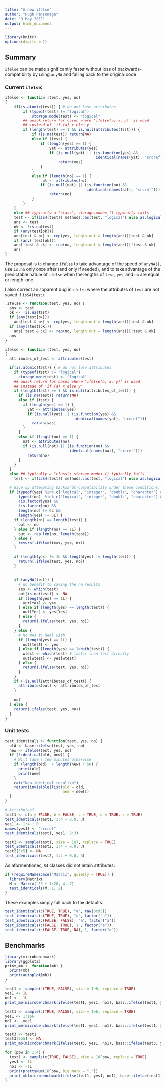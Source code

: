 ```yaml
---
title: "A new ifelse"
author: "Hugh Parsonage"
date: "3 May 2018"
output: html_document
---
```


```r
library(knitr)
options(digits = 2)
```

## Summary

`ifelse` can be made significantly faster without loss of backwards-compatibility by using `anyNA` and falling back to the original code


### Current `ifelse`:

```r
ifelse <- function (test, yes, no)
{
    if(is.atomic(test)) { # do not lose attributes
        if (typeof(test) != "logical")
            storage.mode(test) <- "logical"
        ## quick return for cases where 'ifelse(a, x, y)' is used
        ## instead of 'if (a) x else y'
        if (length(test) == 1 && is.null(attributes(test))) {
            if (is.na(test)) return(NA)
            else if (test) {
                if (length(yes) == 1) {
                    yat <- attributes(yes)
                    if (is.null(yat) || (is.function(yes) &&
                                         identical(names(yat), "srcref")))
                        return(yes)
                }
            }
            else if (length(no) == 1) {
                nat <- attributes(no)
                if (is.null(nat) || (is.function(no) &&
                                     identical(names(nat), "srcref")))
                    return(no)
            }
        }
    }
    else ## typically a "class"; storage.mode<-() typically fails
	test <- if(isS4(test)) methods::as(test, "logical") else as.logical(test)
    ans <- test
    ok <- !is.na(test)
    if (any(test[ok]))
	ans[test & ok] <- rep(yes, length.out = length(ans))[test & ok]
    if (any(!test[ok]))
	ans[!test & ok] <- rep(no, length.out = length(ans))[!test & ok]
    ans
}
```

The proposal is to change `ifelse` to take advantage of the speed of `anyNA()`, use `is.na` only once after (and only if needed), and to take advantage of the predictable nature of `ifelse` when the lengths of `test`, `yes`, and `no` are equal or length-one.

I also correct an apparent bug in `ifelse` where the attributes of `test` are not saved if `isS4(test)`. 

```r
.ifelse <- function(test, yes, no) {
  ans <- test
  ok <- !is.na(test)
  if (any(test[ok]))
    ans[test & ok] <- rep(yes, length.out = length(ans))[test & ok]
  if (any(!test[ok]))
    ans[!test & ok] <- rep(no, length.out = length(ans))[!test & ok]
  ans
}

ifelse <- function (test, yes, no)
{
  attributes_of_test <- attributes(test)
  
  if(is.atomic(test)) { # do not lose attributes
    if (typeof(test) != "logical")
      storage.mode(test) <- "logical"
    ## quick return for cases where 'ifelse(a, x, y)' is used
    ## instead of 'if (a) x else y'
    if (length(test) == 1 && is.null(attributes_of_test)) {
      if (is.na(test)) return(NA)
      else if (test) {
        if (length(yes) == 1) {
          yat <- attributes(yes)
          if (is.null(yat) || (is.function(yes) &&
                               identical(names(yat), "srcref")))
            return(yes)
        }
      }
      else if (length(no) == 1) {
        nat <- attributes(no)
        if (is.null(nat) || (is.function(no) &&
                             identical(names(nat), "srcref")))
          return(no)
      }
    }
  }
  else ## typically a "class"; storage.mode<-() typically fails
    test <- if(isS4(test)) methods::as(test, "logical") else as.logical(test)
  
  # Give up attempting backwards-compatibility under these conditions:
  if (typeof(yes) %in% c("logical", "integer", "double", "character") &&
      typeof(no)  %in% c("logical", "integer", "double", "character") &&
      !is.factor(yes) &&
      !is.factor(no) &&
      length(no) != 0L &&
      length(yes) != 0L) {
    if (length(no) == length(test)) {
      out <- no
    } else if (length(no) == 1L) {
      out <- rep_len(no, length(test))
    } else {
      return(.ifelse(test, yes, no))
    }
    
    if (length(yes) != 1L && length(yes) != length(test)) {
      return(.ifelse(test, yes, no))
    }
    
    
    if (anyNA(test)) {
      # no benefit to saving the na results
      Yes <- which(test)
      out[is.na(test)] <- NA
      if (length(yes) == 1L) {
        out[Yes] <- yes
      } else if (length(yes) == length(test)) {
        out[Yes] <- yes[Yes]
      } else {
        return(.ifelse(test, yes, no))
      }
    } else {
      # No NAs to deal with
      if (length(yes) == 1L) {
        out[test] <- yes
      } else if (length(yes) == length(test)) {
        wtest <- which(test) # faster than test directly
        out[wtest] <- yes[wtest]
      } else {
        return(.ifelse(test, yes, no))
      }
    }
    if (!is.null(attributes_of_test)) {
      attributes(out) <- attributes_of_test
    }
    
    out
  } else {
    return(.ifelse(test, yes, no))
  }
}
```


### Unit tests

```r
test_identicals <- function(test, yes, no) {
  old <- base::ifelse(test, yes, no)
  new <- ifelse(test, yes, no)
  if (!identical(old, new)) {
    # Will take a few minutes otherwise
    if (length(old)  + length(new) < 50) {
      print(old)
      print(new)
    }
    cat("Non-identical result\n")
    return(invisible(list(old = old, 
                          new = new)))
  }
}
```

```r
# Attributes?
test1 <- c(a = FALSE, b = FALSE, c = TRUE, d = TRUE, e = TRUE)
test_identicals(test1, 1:4 + 0.0, 3)
yes1 <- 1:4 + 0
names(yes1) <- "srcref"
test_identicals(test1, yes1, 2:3)

test2 <- sample(test1, size = 1e7, replace = TRUE)
test_identicals(test2, 1:4 + 0.0, 3)
test2[5e5] <- NA
test_identicals(test2, 1:4 + 0.0, 3)
```

As aformentioned, `S4` classes did not retain attributes:
```r
if (requireNamespace("Matrix", quietly = TRUE)) {
  library(Matrix)
  M <- Matrix(-10 + 1:28, 4, 7)
  test_identicals(M, 1, 2)
}
```

These examples simply fall back to the defaults.

```r
test_identicals(c(TRUE, TRUE), "a", raw(0x95))
test_identicals(c(TRUE, TRUE), "a", factor("a"))
test_identicals(c(FALSE, FALSE), "a", factor("a"))
test_identicals(c(FALSE, TRUE), 1 , factor("a"))
test_identicals(c(FALSE, TRUE, NA), 1, factor("a"))
```


## Benchmarks
```r
library(microbenchmark)
library(ggplot2)
print_mb <- function(mb) {
  print(mb)
  print(autoplot(mb))
}
```

```r
test1 <- sample(c(TRUE, FALSE), size = 1e6, replace = TRUE)
yes1 <- 1L
no1 <- -1L
print_mb(microbenchmark(ifelse(test1, yes1, no1), base::ifelse(test1, yes1, no1)))
```

```r
test1 <- sample(c(TRUE, FALSE), size = 1e6, replace = TRUE)
yes1 <- 1:1e6
no1 <- -yes1
print_mb(microbenchmark(ifelse(test1, yes1, no1), base::ifelse(test1, yes1, no1)))
```

```r
test3 <- test1
test3[5e5] <- NA
print_mb(microbenchmark(ifelse(test3, yes1, no1), base::ifelse(test3, yes1, no1)))
```

```r
for (pow in 1:4) {
  test1 <- sample(c(TRUE, FALSE), size = 10^pow, replace = TRUE)
  yes1 <- 1L
  no1 <- -1L
  print(prettyNum(10^pow, big.mark = ","))
  print_mb(microbenchmark(ifelse(test1, yes1, no1), base::ifelse(test1, yes1, no1)))
}
```




